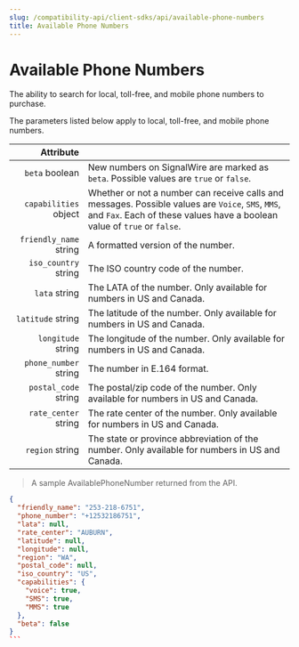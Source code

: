 ---
slug: /compatibility-api/client-sdks/api/available-phone-numbers
title: Available Phone Numbers
---

# Available Phone Numbers

The ability to search for local, toll-free, and mobile phone numbers to purchase.

The parameters listed below apply to local, toll-free, and mobile phone numbers.

|                                                Attribute |                                                                                                                                                                               |
| -------------------------------------------------------: | ----------------------------------------------------------------------------------------------------------------------------------------------------------------------------- |
|         `beta` <span class="optional-arg">boolean</span> | New numbers on SignalWire are marked as `beta`. Possible values are `true` or `false`.                                                                                        |
|  `capabilities` <span class="optional-arg">object</span> | Whether or not a number can receive calls and messages. Possible values are `Voice`, `SMS`, `MMS`, and `Fax`. Each of these values have a boolean value of `true` or `false`. |
| `friendly_name` <span class="optional-arg">string</span> | A formatted version of the number.                                                                                                                                            |
|   `iso_country` <span class="optional-arg">string</span> | The ISO country code of the number.                                                                                                                                           |
|          `lata` <span class="optional-arg">string</span> | The LATA of the number. Only available for numbers in US and Canada.                                                                                                          |
|      `latitude` <span class="optional-arg">string</span> | The latitude of the number. Only available for numbers in US and Canada.                                                                                                      |
|     `longitude` <span class="optional-arg">string</span> | The longitude of the number. Only available for numbers in US and Canada.                                                                                                     |
|  `phone_number` <span class="optional-arg">string</span> | The number in E.164 format.                                                                                                                                                   |
|   `postal_code` <span class="optional-arg">string</span> | The postal/zip code of the number. Only available for numbers in US and Canada.                                                                                               |
|   `rate_center` <span class="optional-arg">string</span> | The rate center of the number. Only available for numbers in US and Canada.                                                                                                   |
|        `region` <span class="optional-arg">string</span> | The state or province abbreviation of the number. Only available for numbers in US and Canada.    

> A sample AvailablePhoneNumber returned from the API.

```json
{
  "friendly_name": "253-218-6751",
  "phone_number": "+12532186751",
  "lata": null,
  "rate_center": "AUBURN",
  "latitude": null,
  "longitude": null,
  "region": "WA",
  "postal_code": null,
  "iso_country": "US",
  "capabilities": {
    "voice": true,
    "SMS": true,
    "MMS": true
  },
  "beta": false
}
```                                                                            |

